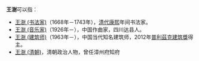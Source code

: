 '''王澍'''可以指：

* [[王澍_(书法家)|王澍 (书法家)]]（1668年－1743年），[[清代|清代]][[康熙|康熙]]年间书法家。
* [[王澍_(音乐家)|王澍 (音乐家)]]（1926年－），中国作曲家，四川达县人。
* [[王澍_(建筑师)|王澍 (建筑师)]]（1963年－），中国当代知名建筑师，2012年[[普利茲克建筑獎|普利茲克建筑獎]]得主。
* [[王澍_(清朝)|王澍 (清朝)]]，清朝政治人物，曾任漳州府知府

{{消歧义|Cat=二字王姓人名消歧義|shu}}